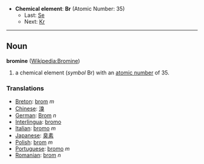 *'''Chemical element''': '''Br''' (Atomic Number: 35)
**Last: [[Selenium|Se]]
**Next: [[Krypton|Kr]]
----
== Noun ==
'''bromine''' ([[en:Bromine|Wikipedia:Bromine]])

# a chemical element (''symbol'' Br) with an [[atomic number]] of 35.

===Translations===
*[[Breton]]: [[brom]] ''m''
*[[Chinese]]: [[溴]]
*[[German]]: [[Brom]] ''n''
*[[Interlingua]]: [[bromo]]
*[[Italian]]: [[bromo]] ''m''
*[[Japanese]]: [[臭素]]
*[[Polish]]: [[brom]] ''m''
*[[Portuguese]]: [[bromo]] ''m''
*[[Romanian]]: [[brom]] ''n''